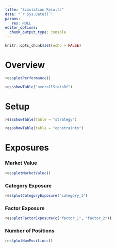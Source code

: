 ```yaml
---
title: "Simulation Results"
date: "`r Sys.Date()`"
params:
   res: NULL
editor_options: 
  chunk_output_type: console
---
```


```r
knitr::opts_chunk$set(echo = FALSE)
```

# Overview

```r
res$plotPerformance()
```

```r
res$showTable("overallStatsDf")
```

# Setup

```r
res$showTable(table = "strategy")
```

```r
res$showTable(table = "constraints")
```

# Exposures

### Market Value

```r
res$plotMarketValue()
```

### Category Exposure

```r
res$plotCategoryExposure("category_1")
```

### Factor Exposure

```r
res$plotFactorExposure(c("factor_1", "factor_2"))
```

### Number of Positions

```r
res$plotNumPositions()
```
